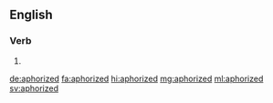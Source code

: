 ==English==

===Verb===
{{head|en|verb form}}

# {{en-past of|aphorize}}

[[de:aphorized]]
[[fa:aphorized]]
[[hi:aphorized]]
[[mg:aphorized]]
[[ml:aphorized]]
[[sv:aphorized]]